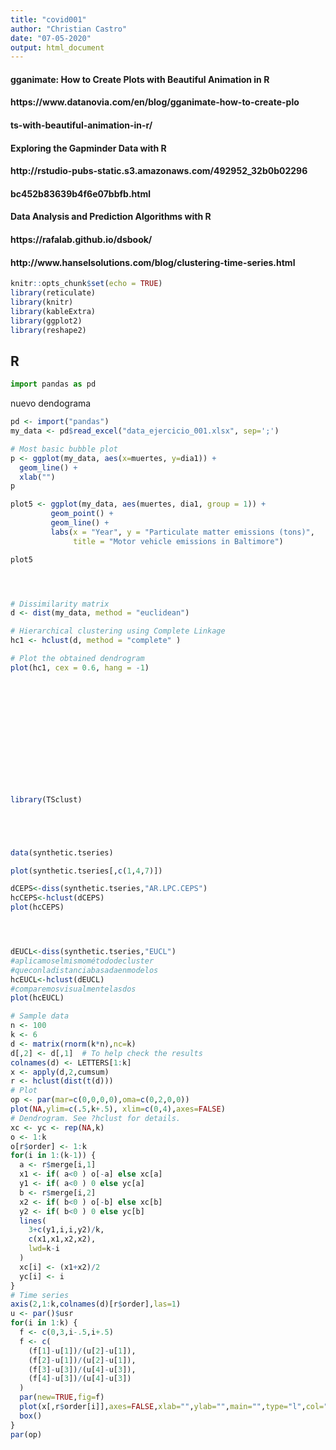```yaml
---
title: "covid001"
author: "Christian Castro"
date: "07-05-2020"
output: html_document
---
```

#### gganimate: How to Create Plots with Beautiful Animation in R
#### https://www.datanovia.com/en/blog/gganimate-how-to-create-plo
#### ts-with-beautiful-animation-in-r/

#### Exploring the Gapminder Data with R
#### http://rstudio-pubs-static.s3.amazonaws.com/492952_32b0b02296
#### bc452b83639b4f6e07bbfb.html

#### Data Analysis and Prediction Algorithms with R
#### https://rafalab.github.io/dsbook/

#### http://www.hanselsolutions.com/blog/clustering-time-series.html

```r
knitr::opts_chunk$set(echo = TRUE)
library(reticulate)
library(knitr)
library(kableExtra)
library(ggplot2)
library(reshape2)
```
## R 
```python
import pandas as pd
```
nuevo dendograma
```r

pd <- import("pandas")
my_data <- pd$read_excel("data_ejercicio_001.xlsx", sep=';')

# Most basic bubble plot
p <- ggplot(my_data, aes(x=muertes, y=dia1)) +
  geom_line() + 
  xlab("")
p

plot5 <- ggplot(my_data, aes(muertes, dia1, group = 1)) +
         geom_point() +
         geom_line() +
         labs(x = "Year", y = "Particulate matter emissions (tons)", 
              title = "Motor vehicle emissions in Baltimore")

plot5




# Dissimilarity matrix
d <- dist(my_data, method = "euclidean")

# Hierarchical clustering using Complete Linkage
hc1 <- hclust(d, method = "complete" )

# Plot the obtained dendrogram
plot(hc1, cex = 0.6, hang = -1)














library(TSclust)





data(synthetic.tseries)

plot(synthetic.tseries[,c(1,4,7)])

dCEPS<-diss(synthetic.tseries,"AR.LPC.CEPS")
hcCEPS<-hclust(dCEPS)
plot(hcCEPS)




dEUCL<-diss(synthetic.tseries,"EUCL")
#aplicamoselmismométododecluster
#queconladistanciabasadaenmodelos
hcEUCL<-hclust(dEUCL)
#comparemosvisualmentelasdos
plot(hcEUCL)


```

```r
# Sample data
n <- 100
k <- 6
d <- matrix(rnorm(k*n),nc=k)
d[,2] <- d[,1]  # To help check the results
colnames(d) <- LETTERS[1:k]
x <- apply(d,2,cumsum)
r <- hclust(dist(t(d)))
# Plot
op <- par(mar=c(0,0,0,0),oma=c(0,2,0,0))
plot(NA,ylim=c(.5,k+.5), xlim=c(0,4),axes=FALSE)
# Dendrogram. See ?hclust for details.
xc <- yc <- rep(NA,k)
o <- 1:k
o[r$order] <- 1:k
for(i in 1:(k-1)) {
  a <- r$merge[i,1]
  x1 <- if( a<0 ) o[-a] else xc[a]
  y1 <- if( a<0 ) 0 else yc[a]
  b <- r$merge[i,2]
  x2 <- if( b<0 ) o[-b] else xc[b]
  y2 <- if( b<0 ) 0 else yc[b]
  lines( 
    3+c(y1,i,i,y2)/k,
    c(x1,x1,x2,x2),
    lwd=k-i
  )
  xc[i] <- (x1+x2)/2
  yc[i] <- i
}
# Time series
axis(2,1:k,colnames(d)[r$order],las=1)
u <- par()$usr
for(i in 1:k) {
  f <- c(0,3,i-.5,i+.5)
  f <- c( 
    (f[1]-u[1])/(u[2]-u[1]), 
    (f[2]-u[1])/(u[2]-u[1]), 
    (f[3]-u[3])/(u[4]-u[3]), 
    (f[4]-u[3])/(u[4]-u[3])
  )
  par(new=TRUE,fig=f)
  plot(x[,r$order[i]],axes=FALSE,xlab="",ylab="",main="",type="l",col="navy",lwd=2)
  box()
}
par(op)
```









